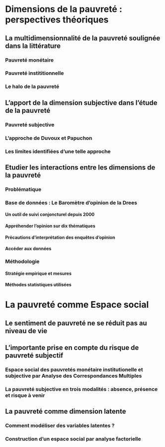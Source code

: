# Dimensions de la pauvreté : perspectives théoriques {#chap1}

## La multidimensionnalité de la pauvreté soulignée dans la littérature

<!-- Reprendre les éléments du rendu de projet de mémoire -->

### Pauvreté monétaire

### Pauvreté instititionnelle

### Le halo de la pauvreté

## L'apport de la dimension subjective dans l'étude de la pauvreté

### Pauvreté subjective

### L'approche de Duvoux et Papuchon
<!-- Introduction des travaux de Duvoux et Papuchon (cf. rendus projet de mémoire) : Examen des trois définitions de la pauvreté dont la pauvreté est définie de manière inductive via la pauvreté subjective sans pour autant oublier l'objectivation de la pauvreté par l'analyse statistique.-->
<!-- Mon point de vue par rapport aux recherches antérieures -->
<!-- Les débats sur l'étude de Papuchon pour nuancer le propos et justifier le prolongement  -->

### Les limites identifiées d'une telle approche

## Etudier les interactions entre les dimensions de la pauvreté

### Problématique 

<!-- - Problématique -->
<!-- - Questions ou hypothèses de recherche.  -->

### Base de données : Le Baromètre d’opinion de la Drees 

#### Un outil de suivi conjoncturel depuis 2000

#### Appréhender l’opinion sur dix thématiques

#### Précautions d’interprétation des enquêtes d’opinion

#### Accéder aux données

### Méthodologie

#### Stratégie empirique et mesures

#### Méthodes statistiques utilisées
<!-- A décrire avec précision -->

# La pauvreté comme Espace social

## Le sentiment de pauvreté ne se réduit pas au niveau de vie

<!-- Repartir des travaux de Duvoux et Papuchon pour aller plus loin dans l'identification des "causes" du sentiment de pauvreté -->

## L'importante prise en compte du risque de pauvreté subjectif

### Espace social des pauvretés monétaire institutionelle et subjective par Analyse des Correspondances Multiples

<!-- Résultat de l'ACM -->

### La pauvreté subjective en trois modalités : absence, présence et risque à venir

<!-- Résultat des modèles multinomiaux -->

## La pauvreté comme dimension latente

### Comment modéliser des variables latentes ? 

### Construction d'un espace social par analyse factorielle

